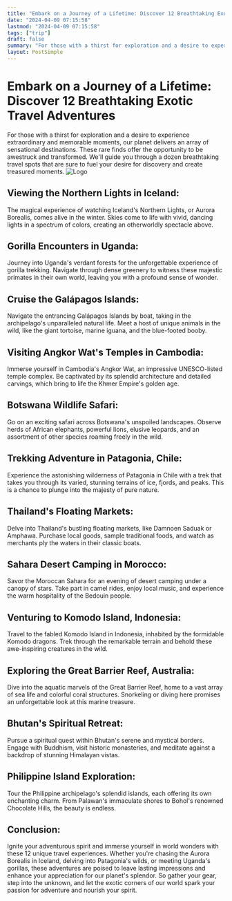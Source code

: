 ```yaml
---
title: "Embark on a Journey of a Lifetime: Discover 12 Breathtaking Exotic Travel Adventures"
date: "2024-04-09 07:15:58"
lastmod: "2024-04-09 07:15:58"
tags: ["trip"]
draft: false
summary: "For those with a thirst for exploration and a desire to experience extraordinary and memorable moments, our planet delivers an array of sensational destinations. These rare finds offer the opportunity to be awestruck and transformed. We'll guide you through a dozen breathtaking travel spots that are sure to fuel your desire for discovery and create treasured moments."
layout: PostSimple
---
```

# Embark on a Journey of a Lifetime: Discover 12 Breathtaking Exotic Travel Adventures
For those with a thirst for exploration and a desire to experience extraordinary and memorable moments, our planet delivers an array of sensational destinations. These rare finds offer the opportunity to be awestruck and transformed. We'll guide you through a dozen breathtaking travel spots that are sure to fuel your desire for discovery and create treasured moments.
<img alt="Logo" src="https://cdn.seniorsselection.com/src_image/23f0fc09b8ec87acaadaf69296cc0d11.webp"/>
## Viewing the Northern Lights in Iceland:
The magical experience of watching Iceland's Northern Lights, or Aurora Borealis, comes alive in the winter. Skies come to life with vivid, dancing lights in a spectrum of colors, creating an otherworldly spectacle above.
## Gorilla Encounters in Uganda:
Journey into Uganda's verdant forests for the unforgettable experience of gorilla trekking. Navigate through dense greenery to witness these majestic primates in their own world, leaving you with a profound sense of wonder.
## Cruise the Galápagos Islands:
Navigate the entrancing Galápagos Islands by boat, taking in the archipelago's unparalleled natural life. Meet a host of unique animals in the wild, like the giant tortoise, marine iguana, and the blue-footed booby.
## Visiting Angkor Wat's Temples in Cambodia:
Immerse yourself in Cambodia's Angkor Wat, an impressive UNESCO-listed temple complex. Be captivated by its splendid architecture and detailed carvings, which bring to life the Khmer Empire's golden age.
## Botswana Wildlife Safari:
Go on an exciting safari across Botswana's unspoiled landscapes. Observe herds of African elephants, powerful lions, elusive leopards, and an assortment of other species roaming freely in the wild.
## Trekking Adventure in Patagonia, Chile:
Experience the astonishing wilderness of Patagonia in Chile with a trek that takes you through its varied, stunning terrains of ice, fjords, and peaks. This is a chance to plunge into the majesty of pure nature.
## Thailand's Floating Markets:
Delve into Thailand's bustling floating markets, like Damnoen Saduak or Amphawa. Purchase local goods, sample traditional foods, and watch as merchants ply the waters in their classic boats.
## Sahara Desert Camping in Morocco:
Savor the Moroccan Sahara for an evening of desert camping under a canopy of stars. Take part in camel rides, enjoy local music, and experience the warm hospitality of the Bedouin people.
## Venturing to Komodo Island, Indonesia:
Travel to the fabled Komodo Island in Indonesia, inhabited by the formidable Komodo dragons. Trek through the remarkable terrain and behold these awe-inspiring creatures in the wild.
## Exploring the Great Barrier Reef, Australia:
Dive into the aquatic marvels of the Great Barrier Reef, home to a vast array of sea life and colorful coral structures. Snorkeling or diving here promises an unforgettable look at this marine treasure.
## Bhutan's Spiritual Retreat:
Pursue a spiritual quest within Bhutan's serene and mystical borders. Engage with Buddhism, visit historic monasteries, and meditate against a backdrop of stunning Himalayan vistas.
## Philippine Island Exploration:
Tour the Philippine archipelago's splendid islands, each offering its own enchanting charm. From Palawan's immaculate shores to Bohol's renowned Chocolate Hills, the beauty is endless.
## Conclusion:
Ignite your adventurous spirit and immerse yourself in world wonders with these 12 unique travel experiences. Whether you're chasing the Aurora Borealis in Iceland, delving into Patagonia's wilds, or meeting Uganda's gorillas, these adventures are poised to leave lasting impressions and enhance your appreciation for our planet's splendor. So gather your gear, step into the unknown, and let the exotic corners of our world spark your passion for adventure and nourish your spirit.
        